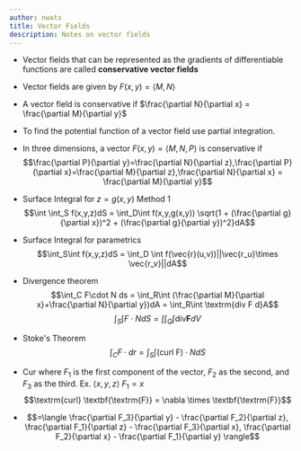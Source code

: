 ```yaml
---
author: nwatx
title: Vector Fields
description: Notes on vector fields
---
```


- Vector fields that can be represented as the gradients of differentiable functions are called **conservative vector fields**

- Vector fields are given by $F(x,y)=\langle M, N\rangle$

- A vector field is conservative if $\frac{\partial N}{\partial x} = \frac{\partial M}{\partial y}$

- To find the potential function of a vector field use partial integration.

- In three dimensions, a vector $F(x,y) = \langle M, N, P \rangle$ is conservative if
  $$\frac{\partial P}{\partial y}=\frac{\partial N}{\partial z},\frac{\partial P}{\partial x}=\frac{\partial M}{\partial z},\frac{\partial N}{\partial x} = \frac{\partial M}{\partial y}$$

- Surface Integral for $z=g(x,y)$ Method 1
  $$\int \int_S f(x,y,z)dS = \int_D\int f(x,y,g(x,y)) \sqrt{1 + (\frac{\partial g}{\partial x})^2 + (\frac{\partial g}{\partial y})^2}dA$$

- Surface Integral for parametrics
  $$\int_S\int f(x,y,z)dS = \int_D \int f(\vec{r}(u,v))||\vec{r_u}\times \vec{r_v}||dA$$

- Divergence theorem $$\int_C F\cdot N ds = \int_R\int (\frac{\partial M}{\partial x}+\frac{\partial N}{\partial y})dA = \int_R\int \textrm{div F d}A$$
  $$\int_S\int F \cdot N dS = \int \int_Q \int \textrm{div} \textbf{F} dV$$
- Stoke's Theorem
  $$\int_C F \cdot dr = \int_S \int (\textrm{curl F}) \cdot N dS$$

- Cur where $F_1$ is the first component of the vector, $F_2$ as the second, and $F_3$ as the third. Ex. $\langle x, y, z \rangle$ $F_1 = x$
  $$\textrm{curl} \textbf{\textrm{F}} = \nabla \times \textbf{\textrm{F}}$$

- $$=\langle \frac{\partial F_3}{\partial y} - \frac{\partial F_2}{\partial z}, \frac{\partial F_1}{\partial z} - \frac{\partial F_3}{\partial x}, \frac{\partial F_2}{\partial x} - \frac{\partial F_1}{\partial y} \rangle$$